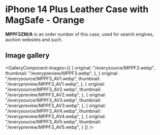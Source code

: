 
# iPhone 14 Plus Leather Case with MagSafe - Orange

<Callout type='info' emoji='👉🏻'>**MPPF3ZM/A** is an order number of this case, used for search engines, auction websites and such.</Callout>

## Image gallery

<GalleryComponent
    images={[
      {
        original: "/everysource/MPPF3.webp",
        thumbnail: "/everypreview/MPPF3.webp",
      },
      {
        original: "/everysource/MPPF3_AV1.webp",
        thumbnail: "/everypreview/MPPF3_AV1.webp",
      },
      {
        original: "/everysource/MPPF3_AV2.webp",
        thumbnail: "/everypreview/MPPF3_AV2.webp",
      },
      {
        original: "/everysource/MPPF3_AV3.webp",
        thumbnail: "/everypreview/MPPF3_AV3.webp",
      },
      {
        original: "/everysource/MPPF3_AV4.webp",
        thumbnail: "/everypreview/MPPF3_AV4.webp",
      },
      {
        original: "/everysource/MPPF3_AV5.webp",
        thumbnail: "/everypreview/MPPF3_AV5.webp",
      }
    ]}
  />
